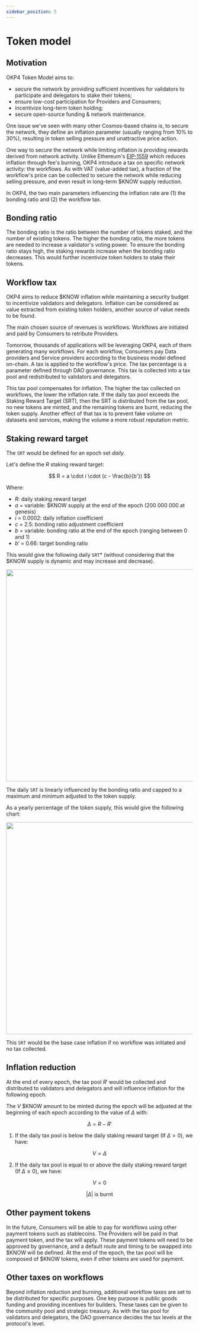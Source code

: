 ```yaml
---
sidebar_position: 5
---
```


# Token model

## Motivation

OKP4 Token Model aims to:

- secure the network by providing sufficient incentives for validators to participate and delegators to stake their tokens;
- ensure low-cost participation for Providers and Consumers;
- incentivize long-term token holding;
- secure open-source funding & network maintenance.

One issue we've seen with many other Cosmos-based chains is, to secure the network, they define an inflation parameter (usually ranging from 10% to 30%), resulting in token selling pressure and unattractive price action.

One way to secure the network while limiting inflation is providing rewards derived from network activity. Unlike Ethereum's [EIP-1559](https://eips.ethereum.org/EIPS/eip-1559) which reduces inflation through fee's burning, OKP4 introduce a tax on specific network activity: the workflows. As with VAT (value-added tax), a fraction of the workflow's price can be collected to secure the network while reducing selling pressure, and even result in long-term $KNOW supply reduction.

In OKP4, the two main parameters influencing the inflation rate are (1) the bonding ratio and (2) the workflow tax.

## Bonding ratio

The bonding ratio is the ratio between the number of tokens staked, and the number of existing tokens. The higher the bonding ratio, the more tokens are needed to increase a validator's voting power. To ensure the bonding ratio stays high, the staking rewards increase when the bonding ratio decreases. This would further incentivize token holders to stake their tokens.

## Workflow tax

OKP4 aims to reduce $KNOW inflation while maintaining a security budget to incentivize validators and delegators. Inflation can be considered as value extracted from existing token holders, another source of value needs to be found.

The main chosen source of revenues is workflows. Workflows are initiated and paid by Consumers to retribute Providers.

Tomorrow, thousands of applications will be leveraging OKP4, each of them generating many workflows. For each workflow, Consumers pay Data providers and Service providers according to the business model defined on-chain. A tax is applied to the workflow's price. The tax percentage is a parameter defined through DAO governance. This tax is collected into a tax pool and redistributed to validators and delegators.

This tax pool compensates for inflation. The higher the tax collected on workflows, the lower the inflation rate. If the daily tax pool exceeds the Staking Reward Target (SRT), then the SRT is distributed from the tax pool, no new tokens are minted, and the remaining tokens are burnt, reducing the token supply.
Another effect of that tax is to prevent fake volume on datasets and services, making the volume a more robust reputation metric.

## Staking reward target

The `SRT` would be defined for an epoch set _daily_.

Let's define the $R$ staking reward target:

$$
R = a \cdot i \cdot (c - \frac{b}{b'})
$$

Where:

- $R$: daily staking reward target
- $a$ = variable: $KNOW supply at the end of the epoch (200 000 000 at genesis)
- $i$ = 0.0002: daily inflation coefficient
- $c$ = 2.5: bonding ratio adjustment coefficient
- $b$ = variable: bonding ratio at the end of the epoch (ranging between 0 and 1)
- $b'$ = 0.66: target bonding ratio

This would give the following daily `SRT`* (without considering that the $KNOW supply is dynamic and may increase and decrease).

<center>
  <img width="570px" src="/img/content/whitepaper/token-model-r-plot.webp"></img>
</center>

The daily `SRT` is linearly influenced by the bonding ratio and capped to a maximum and minimum adjusted to the token supply.

As a yearly percentage of the token supply, this would give the following chart:

<center>
  <img width="570px" src="/img/content/whitepaper/token-model-percentage-plot.webp"></img>
</center>

This `SRT` would be the base case inflation if no workflow was initiated and no tax collected.

## Inflation reduction

At the end of every epoch, the tax pool $R'$ would be collected and distributed to validators and delegators and will influence inflation for the following epoch.

The $V$ \$KNOW amount to be minted during the epoch will be adjusted at the beginning of each epoch according to the value of $\Delta$ with:

$$
\Delta = R - R'
$$

1. If the daily tax pool is below the daily staking reward target (If $\Delta > 0$), we have:

$$
V=Δ
$$

2. If the daily tax pool is equal to or above the daily staking reward target (If $\Delta \leq 0$), we have:

$$
V=0
$$

$$
\lvert \Delta \rvert \text{ is burnt}
$$

## Other payment tokens

In the future, Consumers will be able to pay for workflows using other payment tokens such as stablecoins. The Providers will be paid in that payment token, and the tax will apply. These payment tokens will need to be approved by governance, and a default route and timing to be swapped into $KNOW will be defined. At the end of the epoch, the tax pool will be composed of $KNOW tokens, even if other tokens are used for payment.

## Other taxes on workflows

Beyond inflation reduction and burning, additional workflow taxes are set to be distributed for specific purposes. One key purpose is public goods funding and providing incentives for builders. These taxes can be given to the community pool and strategic treasury. As with the tax pool for validators and delegators, the DAO governance decides the tax levels at the protocol's level.
